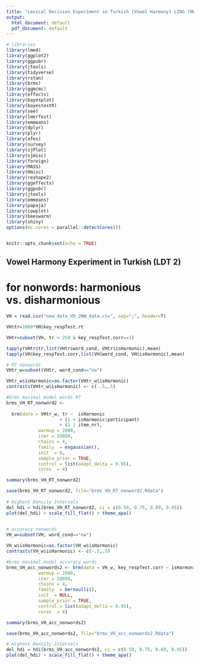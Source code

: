 ---
title: "Lexical Decision Experiment in Turkish (Vowel Harmony) LING (NW) 2"
output:
  html_document: default
  pdf_document: default
---

```{r setup, include=FALSE}


# libraries
library(lme4)
library(ggplot2)
library(ggpubr)
library(jtools)
library(tidyverse)
library(rstan)
library(brms)
library(ggmcmc)
library(effects)
library(bayesplot)
library(bayestestR)
library(see)
library(lmerTest)
library(emmeans)
library(dplyr)
library(plyr)
library(afex)
library(survey)
library(sjPlot)
library(sjmisc)
library(foreign)
library(MASS)
library(Hmisc)
library(reshape2)
library(ggeffects)
library(ggpubr)
library(jtools)
library(emmeans)
library(papaja)
library(cowplot)
library(beeswarm)
library(shiny)
options(mc.cores = parallel::detectCores())


knitr::opts_chunk$set(echo = TRUE)
```

## Vowel Harmony Experiment in Turkish (LDT 2)
# for nonwords: harmonious vs. disharmonious

```{r}

VH = read.csv("new_data_VH_2NW_data.csv", sep=";", header=T)

VH$tr=1000*VH$key_respTest.rt

VHtr=subset(VH, tr > 250 & key_respTest.corr==1)

tapply(VHtr$tr,list(VHtr$word_cond, VHtr$isHarmonic),mean)
tapply(VH$key_respTest.corr,list(VH$word_cond, VH$isHarmonic),mean)

# RT nonwords
VHtr_w=subset(VHtr, word_cond=="nw")

VHtr_w$isHarmonic=as.factor(VHtr_w$isHarmonic)
contrasts(VHtr_w$isHarmonic) <- c(-.5,.5)   

#brms maximal model words RT
brms_VH_RT_nonword2 <- 
  
  brm(data = VHtr_w, tr ~  isHarmonic
                    + (1 + isHarmonic|participant)
                    + (1 | item_nr), 
            warmup = 2000,
            iter = 10000, 
            chains = 4, 
            family  = exgaussian(),
            init  = 0,
            sample_prior = TRUE,
            control = list(adapt_delta = 0.95),
            cores  = 4)

summary(brms_VH_RT_nonword2)

save(brms_VH_RT_nonword2, file="brms_VH_RT_nonword2.Rdata")
             
# Highest Density Intervals
del_hdi = hdi(brms_VH_RT_nonword2, ci = c(0.50, 0.75, 0.89, 0.95))
plot(del_hdi) + scale_fill_flat() + theme_apa()      
                 

# accuracy nonwords
VH_w=subset(VH, word_cond=="nw")

VH_w$isHarmonic=as.factor(VH_w$isHarmonic)
contrasts(VH_w$isHarmonic) <- c(-.5,.5)

#brms maximal model accuracy words
brms_VH_acc_nonwords2 <- brm(data = VH_w, key_respTest.corr ~ isHarmonic + (1+isHarmonic|participant) + (1|item_nr), 
            warmup = 2000,
            iter = 10000, 
            chains = 4, 
            family  = bernoulli(),
            init  = NULL,
            sample_prior = TRUE,
            control = list(adapt_delta = 0.95),
            cores  = 4)

summary(brms_VH_acc_nonwords2)

save(brms_VH_acc_nonwords2, file="brms_VH_acc_nonwords2.Rdata")

# Highest Density Intervals
del_hdi = hdi(brms_VH_acc_nonwords2, ci = c(0.50, 0.75, 0.89, 0.95))
plot(del_hdi) + scale_fill_flat() + theme_apa()
```

